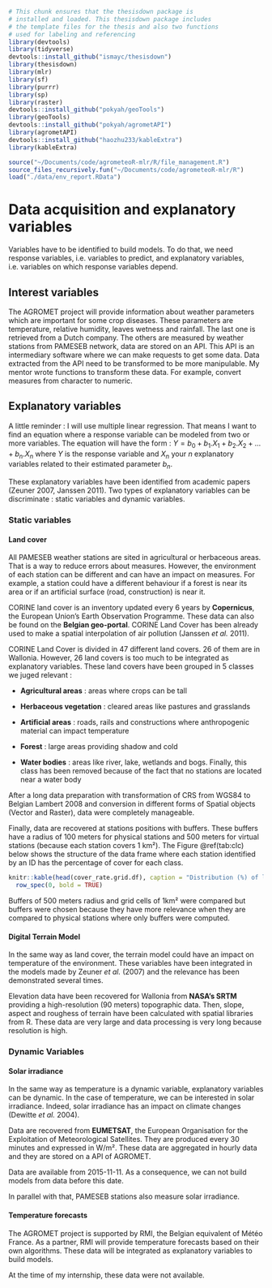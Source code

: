 ```r
# This chunk ensures that the thesisdown package is
# installed and loaded. This thesisdown package includes
# the template files for the thesis and also two functions
# used for labeling and referencing
library(devtools)
library(tidyverse)
devtools::install_github("ismayc/thesisdown")
library(thesisdown)
library(mlr)
library(sf)
library(purrr)
library(sp)
library(raster)
devtools::install_github("pokyah/geoTools")
library(geoTools)
devtools::install_github("pokyah/agrometAPI")
library(agrometAPI)
devtools::install_github("haozhu233/kableExtra")
library(kableExtra)

source("~/Documents/code/agrometeoR-mlr/R/file_management.R")
source_files_recursively.fun("~/Documents/code/agrometeoR-mlr/R")
load("./data/env_report.RData")
```

# Data acquisition and explanatory variables {#data-explvar}

<!-- Required to number equations in HTML files
<script type="text/x-mathjax-config">
MathJax.Hub.Config({
  TeX: { equationNumbers: { autoNumber: "AMS" } }
});
</script> -->

Variables have to be identified to build models. To do that, we need response variables, i.e. variables to predict, and explanatory variables, i.e. variables on which response variables depend.

## Interest variables

The AGROMET project will provide information about weather parameters which are important for some crop diseases. These parameters are temperature, relative humidity, leaves wetness and rainfall. The last one is retrieved from a Dutch company. The others are measured by weather stations from PAMESEB network, data are stored on an API. This API is an intermediary software where we can make requests to get some data. Data extracted from the API need to be transformed to be more manipulable. My mentor wrote functions to transform these data. For example, convert measures from character to numeric.

## Explanatory variables

A little reminder : I will use multiple linear regression. That means I want to find an equation where a response variable can be modeled from two or more variables. The equation will have the form : $Y = b_0 + b_1.X_1 + b_2.X_2 + ... + b_n.X_n$ where $Y$ is the response variable and $X_n$ your $n$ explanatory variables related to their estimated parameter $b_n$.

These explanatory variables have been identified from academic papers (Zeuner 2007, Janssen 2011). Two types of explanatory variables can be discriminate : static variables and dynamic variables.

### Static variables

#### Land cover

All PAMESEB weather stations are sited in agricultural or herbaceous areas. That is a way to reduce errors about measures. However, the environment of each station can be different and can have an impact on measures. For example, a station could have a different behaviour if a forest is near its area or if an artificial surface (road, construction) is near it. 

CORINE land cover is an inventory updated every 6 years by **Copernicus**, the European Union's Earth Observation Programme. These data can also be found on the **Belgian geo-portal**. CORINE Land Cover has been already used to make a spatial interpolation of air pollution (Janssen _et al._ 2011).

CORINE Land Cover is divided in 47 different land covers. 26 of them are in Wallonia. However, 26 land covers is too much to be integrated as explanatory variables. These land covers have been grouped in 5 classes we juged relevant :

- __Agricultural areas__ : areas where crops can be tall

- __Herbaceous vegetation__ : cleared areas like pastures and grasslands

- __Artificial areas__ : roads, rails and constructions where anthropogenic material can impact temperature

- __Forest__ : large areas providing shadow and cold

- __Water bodies__ : areas like river, lake, wetlands and bogs. Finally, this class has been removed because of the fact that no stations are located near a water body

After a long data preparation with transformation of CRS from WGS84 to Belgian Lambert 2008 and conversion in different forms of Spatial objects (Vector and Raster), data were completely manageable.

Finally, data are recovered at stations positions with buffers. These buffers have a radius of 100 meters for physical stations and 500 meters for virtual stations (because each station covers 1 km²). The Figure \@ref(tab:clc) below shows the structure of the data frame where each station identified by an ID has the percentage of cover for each class.


```r
knitr::kable(head(cover_rate.grid.df), caption = "Distribution (%) of land covers around physical stations") %>%
  row_spec(0, bold = TRUE)
```


Buffers of 500 meters radius and grid cells of 1km² were compared but buffers were chosen because they have more relevance when they are compared to physical stations where only buffers were computed.

#### Digital Terrain Model

In the same way as land cover, the terrain model could have an impact on temperature of the environment. These variables have been integrated in the models made by Zeuner _et al._ (2007) and the relevance has been demonstrated several times.

Elevation data have been recovered for Wallonia from **NASA's SRTM** providing a high-resolution (90 meters) topographic data. Then, slope, aspect and roughess of terrain have been calculated with spatial libraries from R. These data are very large and data processing is very long because resolution is high.


### Dynamic Variables

#### Solar irradiance

In the same way as temperature is a dynamic variable, explanatory variables can be dynamic. In the case of temperature, we can be interested in solar irradiance. Indeed, solar irradiance has an impact on climate changes (Dewitte _et al._ 2004).

Data are recovered from **EUMETSAT**, the European Organisation for the Exploitation of Meteorological Satellites. They are produced every 30 minutes and expressed in W/m². These data are aggregated in hourly data and they are stored on a API of AGROMET.

Data are available from 2015-11-11. As a consequence, we can not build models from data before this date.

In parallel with that, PAMESEB stations also measure solar irradiance.

#### Temperature forecasts

The AGROMET project is supported by RMI, the Belgian equivalent of Météo France. As a partner, RMI will provide temperature forecasts based on their own algorithms. These data will be integrated as explanatory variables to build models.

At the time of my internship, these data were not available.





